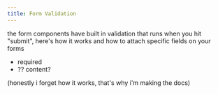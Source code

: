 ```yaml
---
title: Form Validation
---
```



the form components have built in validation that runs when you hit "submit", here's how it works and how to attach specific fields on your forms

- required
- ?? content?

(honestly i forget how it works, that's why i'm making the docs)
